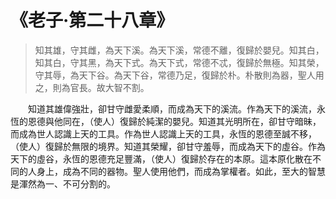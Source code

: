 # 《老子·第二十八章》

> 知其雄，守其雌，為天下溪。為天下溪，常德不離，復歸於嬰兒。知其白，知其白，守其黑，為天下式。為天下式，常德不忒，復歸於無極。知其榮，守其辱，為天下谷。為天下谷，常德乃足，復歸於朴。朴散則為器，聖人用之，則為官長。故大智不割。

&emsp;&emsp;知道其雄偉強壯，卻甘守雌愛柔順，而成為天下的溪流。作為天下的溪流，永恆的恩德與他同在，（使人）復歸於純潔的嬰兒。知道其光明所在，卻甘守暗昧，而成為世人認識上天的工具。作為世人認識上天的工具，永恆的恩德至誠不移，（使人）復歸於無限的境界。知道其榮耀，卻甘守羞辱，而成為天下的虛谷。作為天下的虛谷，永恆的恩德充足豐滿，（使人）復歸於存在的本原。這本原化散在不同的人身上，成為不同的器物。聖人使用他們，而成為掌權者。如此，至大的智慧是渾然為一、不可分割的。

